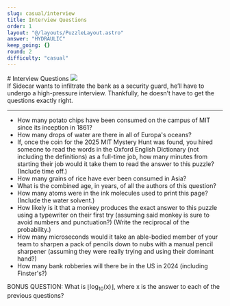 ```yaml
---
slug: casual/interview
title: Interview Questions
order: 1
layout: "@/layouts/PuzzleLayout.astro"
answer: "HYDRAULIC"
keep_going: {}
round: 2
difficulty: "casual"
---
```


<div class="flex flex-col sm:flex-row justify-between items-center gap-4">
# Interview Questions
<img class="w-[20rem] border-2 border-gray-300" src={art.src} />
</div>


<div class="italic" style={{fontFamily: "DM Mono, sans-serif"}}>
If Sidecar wants to infiltrate the bank as a security guard, he’ll have to undergo a high-pressure interview. Thankfully, he doesn’t have to get the questions exactly right.
</div>

<hr></hr>

<ul>
    <li>How many potato chips have been consumed on the campus of MIT since its inception in 1861?</li>
    <li>How many drops of water are there in all of Europa's oceans?</li>
    <li>If, once the coin for the 2025 MIT Mystery Hunt was found, you hired someone to read the words in the Oxford English Dictionary (not including the definitions) as a full-time job, how many minutes from starting their job would it take them to read the answer to this puzzle? (Include time off.)</li>
    <li>How many grains of rice have ever been consumed in Asia?</li>
    <li>What is the combined age, in years, of all the authors of this question?</li>
    <li>How many atoms were in the ink molecules used to print this page? (Include the water solvent.)</li>
    <li>How likely is it that a monkey produces the exact answer to this puzzle using a typewriter on their first try (assuming said monkey is sure to avoid numbers and punctuation?) (Write the reciprocal of the probability.)</li>
    <li>How many microseconds would it take an able-bodied member of your team to sharpen a pack of pencils down to nubs with a manual pencil sharpener (assuming they were really trying and using their dominant hand?)</li>
    <li>How many bank robberies will there be in the US in 2024 (including Finster's?)</li>
</ul>
BONUS QUESTION: What is ⌊log<sub>10</sub>(x)⌋, where x is the answer to each of the previous questions?